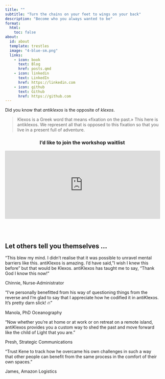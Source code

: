 ```yaml
---
title: "" 
subtitle: "Turn the chains on your feet to wings on your back"
description: "Become who you always wanted to be" 
format:
  html:
    toc: false
about:
  id: about
  template: trestles
  image: "4-blue-sm.png"
  links:
    - icon: book
      text: Blog
      href: posts.qmd
    - icon: linkedin
      text: LinkedIn
      href: https://linkedin.com
    - icon: github
      text: Github
      href: https://github.com
---
```


::: {#about}

Did you know that *antiklexos* is the opposite of *klexos*.

> Klexos is a Greek word that means «fixation on the past.»
> This here is antiklexos. We represent all that is opposed to this fixation so that you
> live in a present full of adventure.

<h3 style="text-align: center;">I'd like to join the workshop waitlist</h3>
<iframe
scrolling="no"
style="width:100%!important;height:220px;border:1px #ccc solid !important"
src="https://buttondown.email/antiklexos?as_embed=true"
title="antiKlexos iframe"  
></iframe><br /><br />
:::

::: {.text-center}
## Let others tell you themselves ...
:::

::: {.index-grid}

::: {.index-g-col-4 .card .border-light .mb-3 .text-start}
::: {.card-body}
["This blew my mind. I didn't realise that it was possible to unravel mental barriers like this. antiKlexos is amazing. I'd have said, "I wish I knew this before" but that would be Klexos. 
antiKlexos has taught me to say, "Thank God I know this now!"]{.card-text}

[Chinnie, Nurse-Administrator]{.blockquote-footer}
:::
:::

::: {.index-g-col-4 .card .border-light .mb-3 .text-justify}
::: {.card-body}
"I've personally benefitted from his way of questioning things from the reverse and I'm glad to say that I appreciate how he codified it in antiKlexos. It's pretty darn slick! 🔥"

[Manola, PhD Oceanography]{.blockquote-footer}
:::
:::

::: {.index-g-col-4 .card .border-light .mb-3 .text-end}
::: {.card-body}
"Now whether you're at home or at work or on retreat on a remote island, antiKlexos provides you a custom way to shed the past and move forward like the child of Light that you are."

[Presh, Strategic Communications]{.blockquote-footer}
:::
:::

::: {.index-g-col-4 .card .border-light .mb-3 .text-end}
::: {.card-body}
"Trust Kene to track how he overcame his own challenges in such a way that other people can benefit from the same process in the comfort of their own spaces."

[James, Amazon Logistics]{.blockquote-footer}
:::
:::

:::

